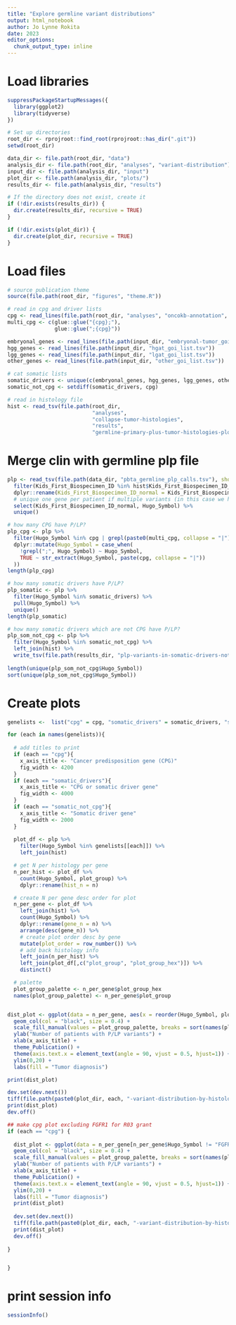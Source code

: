 ```yaml
---
title: "Explore germline variant distributions"
output: html_notebook
author: Jo Lynne Rokita
date: 2023
editor_options: 
  chunk_output_type: inline
---
```


# Load libraries
```r
suppressPackageStartupMessages({
  library(ggplot2)
  library(tidyverse)
})

# Set up directories
root_dir <- rprojroot::find_root(rprojroot::has_dir(".git"))
setwd(root_dir)

data_dir <- file.path(root_dir, "data")
analysis_dir <- file.path(root_dir, "analyses", "variant-distribution")
input_dir <- file.path(analysis_dir, "input")
plot_dir <- file.path(analysis_dir, "plots/")
results_dir <- file.path(analysis_dir, "results")

# If the directory does not exist, create it
if (!dir.exists(results_dir)) {
  dir.create(results_dir, recursive = TRUE)
}

if (!dir.exists(plot_dir)) {
  dir.create(plot_dir, recursive = TRUE)
}
```

# Load files
```r
# source publication theme
source(file.path(root_dir, "figures", "theme.R"))

# read in cpg and driver lists
cpg <- read_lines(file.path(root_dir, "analyses", "oncokb-annotation", "input", "cpg.txt"))
multi_cpg <- c(glue::glue("{cpg};"),
               glue::glue(";{cpg}"))

embryonal_genes <- read_lines(file.path(input_dir, "embryonal-tumor_goi_list.tsv"))
hgg_genes <- read_lines(file.path(input_dir, "hgat_goi_list.tsv"))
lgg_genes <- read_lines(file.path(input_dir, "lgat_goi_list.tsv"))
other_genes <- read_lines(file.path(input_dir, "other_goi_list.tsv"))

# cat somatic lists
somatic_drivers <- unique(c(embryonal_genes, hgg_genes, lgg_genes, other_genes))
somatic_not_cpg <- setdiff(somatic_drivers, cpg)

# read in histology file
hist <- read_tsv(file.path(root_dir, 
                           "analyses", 
                           "collapse-tumor-histologies", 
                           "results",
                           "germline-primary-plus-tumor-histologies-plot-groups-clin-meta.tsv"), show_col_types = FALSE)
```


# Merge clin with germline plp file

```r
plp <- read_tsv(file.path(data_dir, "pbta_germline_plp_calls.tsv"), show_col_types = FALSE) %>%
  filter(Kids_First_Biospecimen_ID %in% hist$Kids_First_Biospecimen_ID_normal) %>%
  dplyr::rename(Kids_First_Biospecimen_ID_normal = Kids_First_Biospecimen_ID) %>%
  # unique one gene per patient if multiple variants (in this case we have 1 normal per pt, so can use bs_id)
  select(Kids_First_Biospecimen_ID_normal, Hugo_Symbol) %>%
  unique()

# how many CPG have P/LP?
plp_cpg <- plp %>%
  filter(Hugo_Symbol %in% cpg | grepl(paste0(multi_cpg, collapse = "|"), Hugo_Symbol)) %>%
  dplyr::mutate(Hugo_Symbol = case_when(
    !grepl(";", Hugo_Symbol) ~ Hugo_Symbol,
    TRUE ~ str_extract(Hugo_Symbol, paste(cpg, collapse = "|"))
  ))
length(plp_cpg)

# how many somatic drivers have P/LP?
plp_somatic <- plp %>%
  filter(Hugo_Symbol %in% somatic_drivers) %>%
  pull(Hugo_Symbol) %>%
  unique()
length(plp_somatic)

# how many somatic drivers which are not CPG have P/LP?
plp_som_not_cpg <- plp %>%
  filter(Hugo_Symbol %in% somatic_not_cpg) %>%
  left_join(hist) %>%
  write_tsv(file.path(results_dir, "plp-variants-in-somatic-drivers-not-cpg.tsv"))
  
length(unique(plp_som_not_cpg$Hugo_Symbol))
sort(unique(plp_som_not_cpg$Hugo_Symbol))

```

# Create plots

```r
genelists <-  list("cpg" = cpg, "somatic_drivers" = somatic_drivers, "somatic_not_cpg" = somatic_not_cpg)

for (each in names(genelists)){
  
  # add titles to print
  if (each == "cpg"){
    x_axis_title <- "Cancer predisposition gene (CPG)"
    fig_width <- 4200
  }
  if (each == "somatic_drivers"){
    x_axis_title <- "CPG or somatic driver gene"
    fig_width <- 4000
  }  
  if (each == "somatic_not_cpg"){
    x_axis_title <- "Somatic driver gene"
    fig_width <- 2000
  }
  
  plot_df <- plp %>%
    filter(Hugo_Symbol %in% genelists[[each]]) %>%
    left_join(hist) 

  # get N per histology per gene
  n_per_hist <- plot_df %>%
    count(Hugo_Symbol, plot_group) %>%
    dplyr::rename(hist_n = n)

  # create N per gene desc order for plot
  n_per_gene <- plot_df %>%
    left_join(hist) %>%
    count(Hugo_Symbol) %>%
    dplyr::rename(gene_n = n) %>%
    arrange(desc(gene_n)) %>%
    # create plot order desc by gene
    mutate(plot_order = row_number()) %>%
    # add back histology info
    left_join(n_per_hist) %>%
    left_join(plot_df[,c("plot_group", "plot_group_hex")]) %>%
    distinct()

  # palette
  plot_group_palette <- n_per_gene$plot_group_hex
  names(plot_group_palette) <- n_per_gene$plot_group


dist_plot <- ggplot(data = n_per_gene, aes(x = reorder(Hugo_Symbol, plot_order), y = hist_n, fill = plot_group)) +
  geom_col(col = "black", size = 0.4) +
  scale_fill_manual(values = plot_group_palette, breaks = sort(names(plot_group_palette))) + 
  ylab("Number of patients with P/LP variants") +
  xlab(x_axis_title) +
  theme_Publication() +
  theme(axis.text.x = element_text(angle = 90, vjust = 0.5, hjust=1)) +
  ylim(0,20) +
  labs(fill = "Tumor diagnosis")

print(dist_plot)

dev.set(dev.next())
tiff(file.path(paste0(plot_dir, each, "-variant-distribution-by-histology.tiff")), height = 1800, width = fig_width, res = 300)
print(dist_plot)
dev.off()

## make cpg plot excluding FGFR1 for R03 grant
if (each == "cpg") {
  
  dist_plot <- ggplot(data = n_per_gene[n_per_gene$Hugo_Symbol != "FGFR1",], aes(x = reorder(Hugo_Symbol, plot_order), y = hist_n, fill =    plot_group)) +
  geom_col(col = "black", size = 0.4) +
  scale_fill_manual(values = plot_group_palette, breaks = sort(names(plot_group_palette))) + 
  ylab("Number of patients with P/LP variants") +
  xlab(x_axis_title) +
  theme_Publication() +
  theme(axis.text.x = element_text(angle = 90, vjust = 0.5, hjust=1)) +
  ylim(0,20) +
  labs(fill = "Tumor diagnosis")
  print(dist_plot)
  
  dev.set(dev.next())
  tiff(file.path(paste0(plot_dir, each, "-variant-distribution-by-histology_R03.tiff")), height = 1800, width = fig_width, res = 300)
  print(dist_plot)
  dev.off()
  
}


}

```

# print session info
```r
sessionInfo()
```







